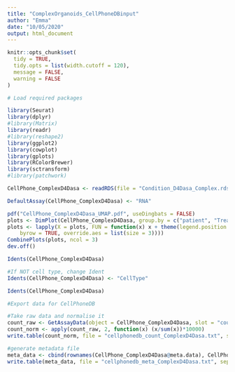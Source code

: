 ```yaml
---
title: "ComplexOrganoids_CellPhoneDBinput"
author: "Emma"
date: "10/05/2020"
output: html_document
---
```


```r
knitr::opts_chunk$set(
  tidy = TRUE,
  tidy.opts = list(width.cutoff = 120),
  message = FALSE,
  warning = FALSE
)
```

  
```r
# Load required packages

library(Seurat)
library(dplyr)
#library(Matrix)
library(readr)
#library(reshape2)
library(ggplot2)
library(cowplot)
library(gplots)
library(RColorBrewer)
library(sctransform)
#library(patchwork)

```

```r

CellPhone_ComplexD4Dasa <- readRDS(file = "Condition_D4Dasa_Complex.rds")

DefaultAssay(CellPhone_ComplexD4Dasa) <- "RNA"

```

```r
pdf("CellPhone_ComplexD4Dasa_UMAP.pdf", useDingbats = FALSE)
plots <- DimPlot(CellPhone_ComplexD4Dasa, group.by = c("patient", "Treatment","Condition"), combine = FALSE)
plots <- lapply(X = plots, FUN = function(x) x + theme(legend.position = "top", legend.text = element_text(size = 5)) + guides(color = guide_legend(nrow = 3, 
    byrow = TRUE, override.aes = list(size = 3))))
CombinePlots(plots, ncol = 3)
dev.off()
```


```r
Idents(CellPhone_ComplexD4Dasa)

#If NOT cell type, change Ident
Idents(CellPhone_ComplexD4Dasa) <- "CellType"

Idents(CellPhone_ComplexD4Dasa)
```


```r
#Export data for CellPhoneDB

#Take raw data and normalise it
count_raw <- GetAssayData(object = CellPhone_ComplexD4Dasa, slot = "counts")
count_norm <- apply(count_raw, 2, function(x) (x/sum(x))*10000)
write.table(count_norm, file = "cellphonedb_count_ComplexD4Dasa.txt", sep="\t", quote=F)

#generate metadata file
meta_data <- cbind(rownames(CellPhone_ComplexD4Dasa@meta.data), CellPhone_ComplexD4Dasa@meta.data[,"CellType", drop=F])   #####  cluster is the user’s specific cluster column
write.table(meta_data, file = "cellphonedb_meta_ComplexD4Dasa.txt", sep="\t", quote=F, row.names=F)
```